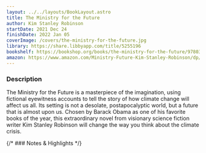 ```yaml
---
layout: ../../layouts/BookLayout.astro
title: The Ministry for the Future
author: Kim Stanley Robinson
startDate: 2021 Dec 24
finishDate: 2022 Jan 05
coverImage: /covers/the-ministry-for-the-future.jpg
library: https://share.libbyapp.com/title/5255196
bookshelf: https://bookshop.org/books/the-ministry-for-the-future/9780316300131
amazon: https://www.amazon.com/Ministry-Future-Kim-Stanley-Robinson/dp/0316300136
---
```


<ReadingTime
startDate  = {frontmatter.startDate}
finishDate = {frontmatter.finishDate}
/>

### Description
The Ministry for the Future is a masterpiece of the imagination, using fictional eyewitness accounts to tell the story of how climate change will affect us all. Its setting is not a desolate, postapocalyptic world, but a future that is almost upon us. Chosen by Barack Obama as one of his favorite books of the year, this extraordinary novel from visionary science fiction writer Kim Stanley Robinson will change the way you think about the climate crisis.

{/* ### Notes & Highlights */}

<BuyBook
  library   = {frontmatter.library}
  bookshelf = {frontmatter.bookshelf}
  amazon    = {frontmatter.amazon}
/>
